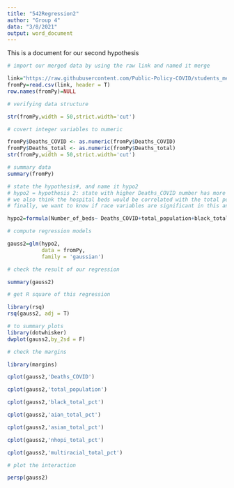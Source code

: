 ```yaml
---
title: "542Regression2"
author: "Group 4"
data: "3/8/2021"
output: word_document
---
```


This is a document for our second hypothesis

```r
# import our merged data by using the raw link and named it merge

link="https://raw.githubusercontent.com/Public-Policy-COVID/students_merge/main/Merged_data.csv"
fromPy=read.csv(link, header = T)
row.names(fromPy)=NULL
```

```r
# verifying data structure

str(fromPy,width = 50,strict.width='cut')
```

```r
# covert integer variables to numeric

fromPy$Deaths_COVID <- as.numeric(fromPy$Deaths_COVID) 
fromPy$Deaths_total <- as.numeric(fromPy$Deaths_total)
str(fromPy,width = 50,strict.width='cut')
```

```r
# summary data
summary(fromPy)
```

```r
# state the hypothesis#, and name it hypo2
# hypo2 = hypothesis 2: state with higher Deaths_COVID number has more Number_of_beds in hospitals
# we also think the hospital beds would be correlated with the total population, suggesting county with more population would have more beds
# finally, we want to know if race variables are significant in this analysis, thereby we added all race variables to check their relationship with the number of beds

hypo2=formula(Number_of_beds~ Deaths_COVID+total_population+black_total_pct+aian_total_pct+asian_total_pct+nhopi_total_pct+multiracial_total_pct)
```

```r
# compute regression models

gauss2=glm(hypo2,
           data = fromPy,
           family = 'gaussian')
```

```r
# check the result of our regression

summary(gauss2)
```

```r
# get R square of this regression

library(rsq)
rsq(gauss2, adj = T)
```

```r
# to summary plots
library(dotwhisker)
dwplot(gauss2,by_2sd = F)
```

```r
# check the margins

library(margins)

cplot(gauss2,'Deaths_COVID')
```

```r
cplot(gauss2,'total_population')
```

```r
cplot(gauss2,'black_total_pct')
```

```r
cplot(gauss2,'aian_total_pct')
```

```r
cplot(gauss2,'asian_total_pct')
```

```r
cplot(gauss2,'nhopi_total_pct')
```

```r
cplot(gauss2,'multiracial_total_pct')
```

```r
# plot the interaction

persp(gauss2)
```

